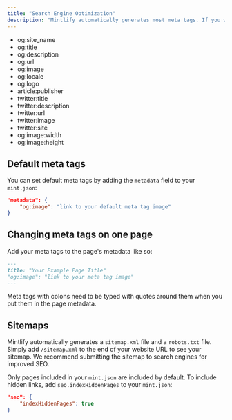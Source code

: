 ```yaml
---
title: "Search Engine Optimization"
description: "Mintlify automatically generates most meta tags. If you want to customize them, you can set default values in mint.json or change them per page."
---
```


<Accordion title="Supported Meta Tags">

-   og:site_name
-   og:title
-   og:description
-   og:url
-   og:image
-   og:locale
-   og:logo
-   article:publisher
-   twitter:title
-   twitter:description
-   twitter:url
-   twitter:image
-   twitter:site
-   og:image:width
-   og:image:height

</Accordion>

## Default meta tags

You can set default meta tags by adding the `metadata` field to your `mint.json`:

```json
"metadata": {
    "og:image": "link to your default meta tag image"
}
```

## Changing meta tags on one page

Add your meta tags to the page's metadata like so:

```md
---
title: "Your Example Page Title"
"og:image": "link to your meta tag image"
---
```

<Warning>

Meta tags with colons need to be typed with quotes around them when you put them in the page metadata.

</Warning>

## Sitemaps

Mintlify automatically generates a `sitemap.xml` file and a `robots.txt` file. Simply add `/sitemap.xml` to the end of your website URL to see your sitemap. We recommend submitting the sitemap to search engines for improved SEO.

Only pages included in your `mint.json` are included by default. To include hidden links, add `seo.indexHiddenPages` to your `mint.json`:

```json
"seo": {
    "indexHiddenPages": true
}
```
